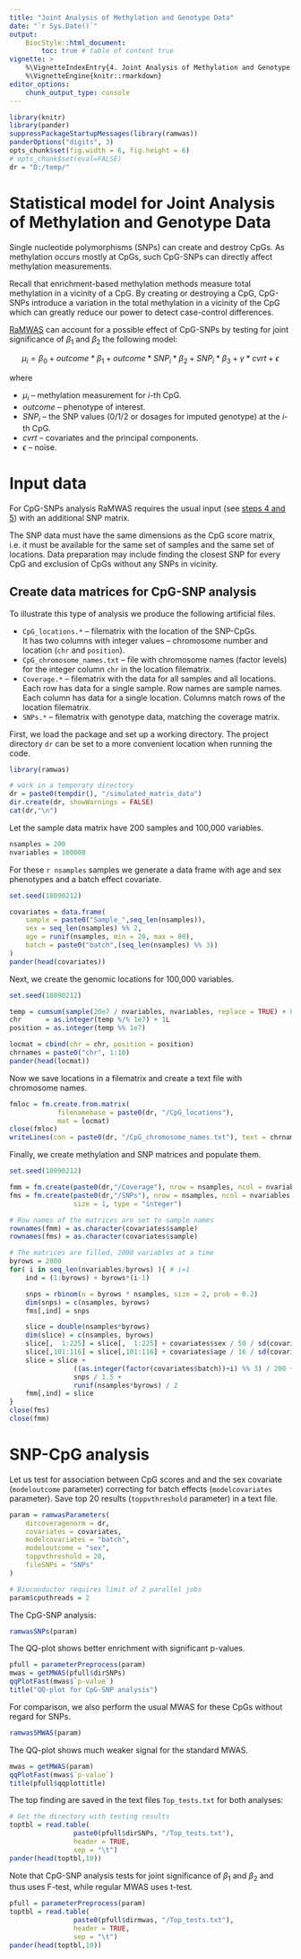 ```yaml
---
title: "Joint Analysis of Methylation and Genotype Data"
date: "`r Sys.Date()`"
output:
    BiocStyle::html_document:
        toc: true # table of content true
vignette: >
    %\VignetteIndexEntry{4. Joint Analysis of Methylation and Genotype Data}
    %\VignetteEngine{knitr::rmarkdown}
editor_options:
    chunk_output_type: console
---
```



```r
library(knitr)
library(pander)
suppressPackageStartupMessages(library(ramwas))
panderOptions("digits", 3)
opts_chunk$set(fig.width = 6, fig.height = 6)
# opts_chunk$set(eval=FALSE)
dr = "D:/temp/"
```

# Statistical model for Joint Analysis of Methylation and Genotype Data

Single nucleotide polymorphisms (SNPs) can create and destroy CpGs.
As methylation occurs mostly at CpGs,
such CpG-SNPs can directly affect methylation measurements.

Recall that enrichment-based methylation methods measure 
total methylation in a vicinity of a CpG.
By creating or destroying a CpG, 
CpG-SNPs introduce a variation in the
total methylation in a vicinity of the CpG
which can greatly reduce our power to
detect case-control differences.

[RaMWAS](https://bioconductor.org/packages/ramwas/)
can account for a possible effect of CpG-SNPs
by testing for joint significance of $\beta_1$
and $\beta_2$ the following model:

$$\mu_i = \beta_0 + outcome * \beta_1 + {outcome} * {SNP}_i * \beta_2 +
{SNP}_i * \beta_3  + \gamma * { cvrt} + \epsilon$$

where

*   $\mu_i$ -- methylation measurement for $i$-th CpG.
*   $outcome$ -- phenotype of interest.
*   $SNP_i$ -- the SNP values (0/1/2 or dosages for imputed genotype)
    at the $i$-th CpG.
*   $cvrt$ -- covariates and the principal components.
*   $\epsilon$ -- noise.

# Input data

For CpG-SNPs analysis RaMWAS requires the usual input
(see 
[steps 4 and 5](RW1_intro.html#calculate-methylation-score-coverage-matrix))
with an additional SNP matrix.

The SNP data must have the same dimensions as the CpG score matrix,
i.e. it must be available for the 
same set of samples and the same set of locations.
Data preparation may include finding the closest SNP for every CpG and
exclusion of CpGs without any SNPs in vicinity.

## Create data matrices for CpG-SNP analysis

To illustrate this type of analysis we
produce the following artificial files.

*   `CpG_locations.*` -- filematrix with the location of the SNP-CpGs.\
    It has two columns with integer values --
    chromosome number and location
    (`chr` and `position`).
*   `CpG_chromosome_names.txt` -- file with chromosome names (factor levels)
    for the integer column `chr` in the location filematrix.
*   `Coverage.*` -- filematrix with the data for all samples and all locations.\
    Each row has data for a single sample.
    Row names are sample names.\
    Each column has data for a single location.
    Columns match rows of the location filematrix.
*   `SNPs.*` -- filematrix with genotype data, matching the coverage matrix.

First, we load the package and set up a working directory.
The project directory `dr` can be set to
a more convenient location when running the code.
```r
library(ramwas)

# work in a temporary directory
dr = paste0(tempdir(), "/simulated_matrix_data")
dir.create(dr, showWarnings = FALSE)
cat(dr,"\n")
```

Let the sample data matrix have 200 samples and 100,000 variables.
```r
nsamples = 200
nvariables = 100000
```

For these `r nsamples` samples we generate a data frame with
age and sex phenotypes and a batch effect covariate.
```r
set.seed(18090212)
```
```r
covariates = data.frame(
    sample = paste0("Sample_",seq_len(nsamples)),
    sex = seq_len(nsamples) %% 2,
    age = runif(nsamples, min = 20, max = 80),
    batch = paste0("batch",(seq_len(nsamples) %% 3))
)
pander(head(covariates))
```

Next, we create the genomic locations for 100,000 variables.
```r
set.seed(18090212)
```
```r
temp = cumsum(sample(20e7 / nvariables, nvariables, replace = TRUE) + 0)
chr      = as.integer(temp %/% 1e7) + 1L
position = as.integer(temp %% 1e7)

locmat = cbind(chr = chr, position = position)
chrnames = paste0("chr", 1:10)
pander(head(locmat))
```


Now we save locations in a filematrix
and create a text file with chromosome names.\
```r
fmloc = fm.create.from.matrix(
            filenamebase = paste0(dr, "/CpG_locations"),
            mat = locmat)
close(fmloc)
writeLines(con = paste0(dr, "/CpG_chromosome_names.txt"), text = chrnames)
```

Finally, we create methylation and SNP matrices
and populate them.
```r
set.seed(18090212)
```
```r
fmm = fm.create(paste0(dr,"/Coverage"), nrow = nsamples, ncol = nvariables)
fms = fm.create(paste0(dr,"/SNPs"), nrow = nsamples, ncol = nvariables,
                size = 1, type = "integer")

# Row names of the matrices are set to sample names
rownames(fmm) = as.character(covariates$sample)
rownames(fms) = as.character(covariates$sample)

# The matrices are filled, 2000 variables at a time
byrows = 2000
for( i in seq_len(nvariables/byrows) ){ # i=1
    ind = (1:byrows) + byrows*(i-1)

    snps = rbinom(n = byrows * nsamples, size = 2, prob = 0.2)
    dim(snps) = c(nsamples, byrows)
    fms[,ind] = snps

    slice = double(nsamples*byrows)
    dim(slice) = c(nsamples, byrows)
    slice[,  1:225] = slice[,  1:225] + covariates$sex / 50 / sd(covariates$sex)
    slice[,101:116] = slice[,101:116] + covariates$age / 16 / sd(covariates$age)
    slice = slice +
                ((as.integer(factor(covariates$batch))+i) %% 3) / 200 +
                snps / 1.5 +
                runif(nsamples*byrows) / 2
    fmm[,ind] = slice
}
close(fms)
close(fmm)
```

# SNP-CpG analysis

Let us test for association between
CpG scores and and the sex covariate
(`modeloutcome` parameter)
correcting for batch effects (`modelcovariates` parameter).
Save top 20 results (`toppvthreshold` parameter) in a text file.

```r
param = ramwasParameters(
    dircoveragenorm = dr,
    covariates = covariates,
    modelcovariates = "batch",
    modeloutcome = "sex",
    toppvthreshold = 20,
    fileSNPs = "SNPs"
)
```

```r
# Bioconductor requires limit of 2 parallel jobs
param$cputhreads = 2
```

The CpG-SNP analysis:

```r
ramwasSNPs(param)
```

The QQ-plot shows better enrichment with significant p-values.
```r
pfull = parameterPreprocess(param)
mwas = getMWAS(pfull$dirSNPs)
qqPlotFast(mwas$`p-value`)
title("QQ-plot for CpG-SNP analysis")
```

For comparison, we also perform the usual MWAS for these CpGs
without regard for SNPs.

```r
ramwas5MWAS(param)
```

The QQ-plot shows much weaker signal for the standard MWAS.
```r
mwas = getMWAS(param)
qqPlotFast(mwas$`p-value`)
title(pfull$qqplottitle)
```

The top finding are saved in the text files `Top_tests.txt`
for both analyses:
```r
# Get the directory with testing results
toptbl = read.table(
                paste0(pfull$dirSNPs, "/Top_tests.txt"),
                header = TRUE,
                sep = "\t")
pander(head(toptbl,10))
```

Note that CpG-SNP analysis tests for 
joint significance of $\beta_1$ and $\beta_2$
and thus uses F-test, while regular MWAS uses t-test.
```r
pfull = parameterPreprocess(param)
toptbl = read.table(
                paste0(pfull$dirmwas, "/Top_tests.txt"),
                header = TRUE,
                sep = "\t")
pander(head(toptbl,10))
```
